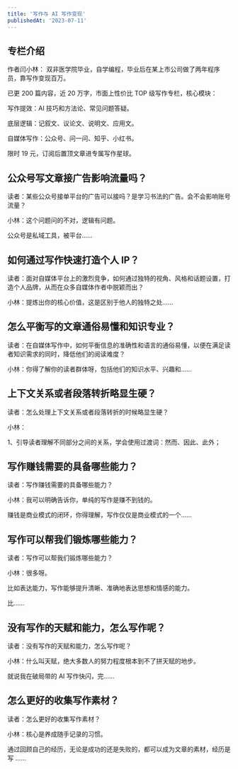 ```yaml
---
title: '写作与 AI 写作变现'
publishedAt: '2023-07-11'
---
```


## 专栏介绍

作者闫小林： 双非医学院毕业，自学编程，毕业后在某上市公司做了两年程序员，靠写作变现百万。  
  
已更 200 篇内容，近 20 万字，市面上性价比 TOP 级写作专栏，核心模块：  
  
写作提效：AI 技巧和方法论、常见问题答疑。  
  
底层逻辑：记叙文、议论文、说明文、应用文。  
  
自媒体写作：公众号、问一问、知乎、小红书。  
  
限时 19 元，订阅后置顶文章进专属写作星球。

## 公众号写文章接广告影响流量吗？
读者：某些公众号接单平台的广告可以接吗？是学习书法的广告。会不会影响账号流量？

小林：这个问题问的不对，逻辑有问题。

公众号是私域工具，被平台......

## 如何通过写作快速打造个人 IP？
读者：面对自媒体平台上的激烈竞争，如何通过独特的视角、风格和话题设置，打造个人品牌，从而在众多自媒体作者中脱颖而出？

小林：提炼出你的核心价值，这是区别于他人的独特之处......

## 怎么平衡写的文章通俗易懂和知识专业？
读者：在自媒体写作中，如何平衡信息的准确性和语言的通俗易懂，以便在满足读者知识需求的同时，降低他们的阅读难度？

小林：你得了解你的读者群体呀，包括他们的知识水平、兴趣和......

## 上下文关系或者段落转折略显生硬？
读者：怎么处理上下文关系或者段落转折的时候略显生硬？

小林：

1、引导读者理解不同部分之间的关系，学会使用过渡词：然而、因此、此外；

## 写作赚钱需要的具备哪些能力？
读者：写作赚钱需要的具备哪些能力？

小林：我可以明确告诉你，单纯的写作是赚不到钱的。

赚钱是商业模式的闭环，你得理解，写作仅仅是商业模式的一个......

## 写作可以帮我们锻炼哪些能力？
读者：写作可以帮我们锻炼哪些能力？

小林：很多呀。

比如表达能力，写作能够提升清晰、准确地表达思想和情感的能力。

比......

## 没有写作的天赋和能力，怎么写作呢？
读者：没有写作的天赋和能力，怎么写作呢？

小林：什么叫天赋，绝大多数人的努力程度根本到不了拼天赋的地步。

就说我在破局带的 AI 写作快闪，完......

## 怎么更好的收集写作素材？
读者：怎么更好的收集写作素材？

小林：核心是养成随手记录的习惯。

通过回顾自己的经历，无论是成功的还是失败的，都可以成为文章的素材，经历是写 ......

